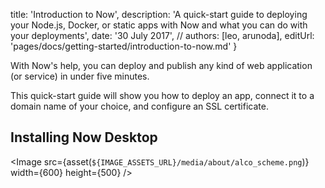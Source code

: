 

  title: 'Introduction to Now',
  description: 'A quick-start guide to deploying your Node.js, Docker, or static apps with Now and what you can do with your deployments',
  date: '30 July 2017',
  // authors: [leo, arunoda],
  editUrl: 'pages/docs/getting-started/introduction-to-now.md'
}

With Now's help, you can deploy and publish any kind of web application (or service) in
under five minutes.

This quick-start guide will show you how to deploy an app, connect it to a
domain name of your choice, and configure an SSL certificate.

## Installing Now Desktop

<Image
  src={asset(`${IMAGE_ASSETS_URL}/media/about/alco_scheme.png`)}
  width={600}
  height={500}
/>

